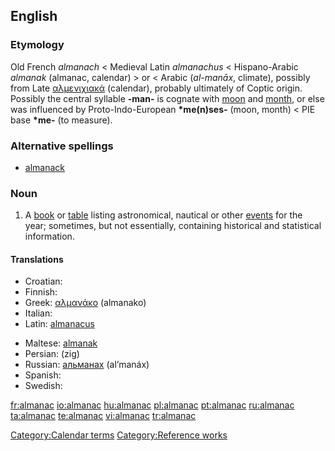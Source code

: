 ==English==
{{wikipedia}}

===Etymology===
Old French ''almanach'' < Medieval Latin ''almanachus'' < Hispano-Arabic ''almanak'' (almanac, calendar) > or < Arabic {{Arab|[[مناخ|المناخ]]}} (''al-manāx'', climate), possibly from Late {{etyl|el}} [[αλμενιχιακά]] (calendar), probably ultimately of Coptic origin. Possibly the central syllable '''-man-''' is cognate with [[moon]] and [[month]], or else was influenced by Proto-Indo-European '''*me(n)ses-''' (moon, month) < PIE base '''*me-''' (to measure).

===Alternative spellings===
* [[almanack]]

===Noun===
{{en-noun}}

# A [[book]] or [[table]] listing astronomical, nautical or other [[event]]s for the year; sometimes, but not essentially, containing historical and statistical information.

====Translations====
{{trans-top|book or table listing astronomical, nautical or other events for the year}}
* Croatian: {{t-|hr|almanah|m}}
* Finnish: {{t-|fi|almanakka}}
* Greek: [[αλμανάκο]] (almanako) {{n}}
* Italian: {{t+|it|almanacco|m}}
* Latin: [[almanacus]] {{m}}
{{trans-mid}}
* Maltese: [[almanak]] {{m}}
* Persian: {{fa-Arab|[[زیگ]]}} (zig)
* Russian: [[альманах]] (al’manáx) {{m}}
* Spanish: {{t-|es|almanaque|m}}
* Swedish: {{t-|sv|almanacka|c}}
{{trans-bottom}}

[[Category:Calendar terms]]
[[Category:Reference works]]

[[fr:almanac]]
[[io:almanac]]
[[hu:almanac]]
[[pl:almanac]]
[[pt:almanac]]
[[ru:almanac]]
[[ta:almanac]]
[[te:almanac]]
[[vi:almanac]]
[[tr:almanac]]